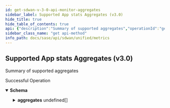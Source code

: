 ```yaml
---
id: get-sdwan-v-3-0-api-monitor-aggregates
sidebar_label: Supported App stats Aggregates (v3.0)
hide_title: true
hide_table_of_contents: true
api: {"description":"Summary of supported aggregates","operationId":"get-sdwan-v3.0-api-monitor-aggregates","responses":{"200":{"content":{"application/json":{"schema":{"properties":{"aggregates":{"description":"Aggregates","items":{"properties":{"description":{"description":"Description","type":"string"},"name":{"description":"Name","type":"string"},"units":{"description":"Units","items":{"description":"Units","type":"string"},"type":"array"}}},"type":"array"}}}}},"description":"Successful Operation"}},"tags":["Metrics"],"method":"get","path":"/sdwan/v3.0/api/monitor/aggregates","info":{"contact":{},"description":"List of APIs used to retrieve SDWAN metrics such as badnwidth utilization, TCP transaction, application health, application performance, LQM, flows, interface & system metrics.","title":"Metrics","version":"Latest"},"postman":{"name":"Supported App stats Aggregates (v3.0)","description":{"content":"Summary of supported aggregates","type":"text/plain"},"url":{"path":["sdwan","v3.0","api","monitor","aggregates"],"host":["{{baseUrl}}"],"query":[],"variable":[]},"header":[{"key":"Accept","value":"application/json"}],"method":"GET"}}
sidebar_class_name: "get api-method"
info_path: docs/sase/api/sdwan/unified/metrics
---
```



## Supported App stats Aggregates (v3.0)



Summary of supported aggregates

<div><ApiTabs><TabItem label={"200"} value={"200"}><div>

Successful Operation

</div><div><MimeTabs groupId={"mime-type"}><TabItem label={"application/json"} value={"application/json"}><SchemaTabs groupId={"schema-tabs"}><TabItem label={"Schema"} value={"Schema"}><details style={{}} data-collapsed={false} open={true}><summary style={{"textAlign":"left"}}><strong>Schema</strong></summary><div style={{"textAlign":"left","marginLeft":"1rem"}}></div><ul style={{"marginLeft":"1rem"}}><SchemaItem collapsible={true} className={"schemaItem"}><details style={{}}><summary style={{}}><strong>aggregates</strong><span style={{"opacity":"0.6"}}> undefined[]</span></summary><div style={{"marginLeft":"1rem"}}><div style={{"marginTop":".5rem","marginBottom":".5rem"}}>

Aggregates

</div><SchemaItem collapsible={false} name={"description"} required={false} schemaDescription={"Description"} schemaName={"string"} qualifierMessage={undefined} defaultValue={undefined}></SchemaItem><SchemaItem collapsible={false} name={"name"} required={false} schemaDescription={"Name"} schemaName={"string"} qualifierMessage={undefined} defaultValue={undefined}></SchemaItem><SchemaItem collapsible={false} name={"units"} required={false} schemaDescription={"Units"} schemaName={"string[]"} qualifierMessage={undefined} defaultValue={undefined}></SchemaItem></div></details></SchemaItem></ul></details></TabItem><TabItem label={"Example (from schema)"} value={"Example (from schema)"}><ResponseSamples responseExample={"{\n  \"aggregates\": [\n    {\n      \"description\": \"string\",\n      \"name\": \"string\",\n      \"units\": [\n        \"string\"\n      ]\n    }\n  ]\n}"} language={"json"}></ResponseSamples></TabItem></SchemaTabs></TabItem></MimeTabs></div></TabItem></ApiTabs></div>
      